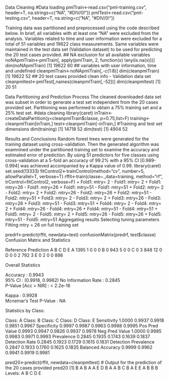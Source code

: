 Data Cleaning
#Data loading
pmlTrain<-read.csv("pml-training.csv", header=T, na.strings=c("NA", "#DIV/0!"))
pmlTest<-read.csv("pml-testing.csv", header=T, na.string=c("NA", "#DIV/0!"))

Training data was partitioned and preprocessed using the code described below. In brief, all variables with at least one “NA” were excluded from the analysis. Variables related to time and user information were excluded for a total of 51 variables and 19622 class measurements. Same variables were maintained in the test data set (Validation dataset) to be used for predicting the 20 test cases provided.
## NA exclusion for all available variables
noNApmlTrain<-pmlTrain[, apply(pmlTrain, 2, function(x) !any(is.na(x)))] 
dim(noNApmlTrain)
[1] 19622    60
## variables with user information, time and undefined
cleanpmlTrain<-noNApmlTrain[,-c(1:8)]
dim(cleanpmlTrain)
[1] 19622    52
## 20 test cases provided clean info - Validation data set
cleanpmltest<-pmlTest[,names(cleanpmlTrain[,-52])]
dim(cleanpmltest)
[1] 20 51

Data Partitioning and Prediction Process
The cleaned downloaded data set was subset in order to generate a test set independent from the 20 cases provided set. Partitioning was performed to obtain a 75% training set and a 25% test set.
#data cleaning
library(caret)
inTrain<-createDataPartition(y=cleanpmlTrain$classe, p=0.75,list=F)
training<-cleanpmlTrain[inTrain,] 
test<-cleanpmlTrain[-inTrain,] 
#Training and test set dimensions
dim(training)
[1] 14718    52
dim(test)
[1] 4904   52

Results and Conclusions
Random forest trees were generated for the training dataset using cross-validation. Then the generated algorithm was examnined under the partitioned training set to examine the accuracy and estimated error of prediction. By using 51 predictors for five classes using cross-validation at a 5-fold an accuracy of 99.2% with a 95% CI [0.989-0.994] was achieved accompanied by a Kappa value of 0.99.
library(caret)
set.seed(13333)
fitControl2<-trainControl(method="cv", number=5, allowParallel=T, verbose=T)
rffit<-train(classe~.,data=training, method="rf", trControl=fitControl2, verbose=F)
+ Fold1: mtry= 2 
- Fold1: mtry= 2 
+ Fold1: mtry=26 
- Fold1: mtry=26 
+ Fold1: mtry=51 
- Fold1: mtry=51 
+ Fold2: mtry= 2 
- Fold2: mtry= 2 
+ Fold2: mtry=26 
- Fold2: mtry=26 
+ Fold2: mtry=51 
- Fold2: mtry=51 
+ Fold3: mtry= 2 
- Fold3: mtry= 2 
+ Fold3: mtry=26 
- Fold3: mtry=26 
+ Fold3: mtry=51 
- Fold3: mtry=51 
+ Fold4: mtry= 2 
- Fold4: mtry= 2 
+ Fold4: mtry=26 
- Fold4: mtry=26 
+ Fold4: mtry=51 
- Fold4: mtry=51 
+ Fold5: mtry= 2 
- Fold5: mtry= 2 
+ Fold5: mtry=26 
- Fold5: mtry=26 
+ Fold5: mtry=51 
- Fold5: mtry=51 
Aggregating results
Selecting tuning parameters
Fitting mtry = 26 on full training set

predrf<-predict(rffit, newdata=test)
confusionMatrix(predrf, test$classe)
Confusion Matrix and Statistics

Reference
Prediction    A    B    C    D    E
A 1395    1    0    0    0
B    0  943    5    0    0
C    0    3  848   12    0
D    0    0    2  792    3
E    0    2    0    0  898

Overall Statistics

Accuracy : 0.9943          
95% CI : (0.9918, 0.9962)
No Information Rate : 0.2845          
P-Value [Acc > NIR] : < 2.2e-16       

Kappa : 0.9928          
Mcnemar's Test P-Value : NA              

Statistics by Class:

Class: A Class: B Class: C Class: D Class: E
Sensitivity            1.0000   0.9937   0.9918   0.9851   0.9967
Specificity            0.9997   0.9987   0.9963   0.9988   0.9995
Pos Pred Value         0.9993   0.9947   0.9826   0.9937   0.9978
Neg Pred Value         1.0000   0.9985   0.9983   0.9971   0.9993
Prevalence             0.2845   0.1935   0.1743   0.1639   0.1837
Detection Rate         0.2845   0.1923   0.1729   0.1615   0.1831
Detection Prevalence   0.2847   0.1933   0.1760   0.1625   0.1835
Balanced Accuracy      0.9999   0.9962   0.9941   0.9919   0.9981

pred20<-predict(rffit, newdata=cleanpmltest)
# Output for the prediction of the 20 cases provided
pred20
[1] B A B A A E D B A A B C B A E E A B B B
Levels: A B C D E

